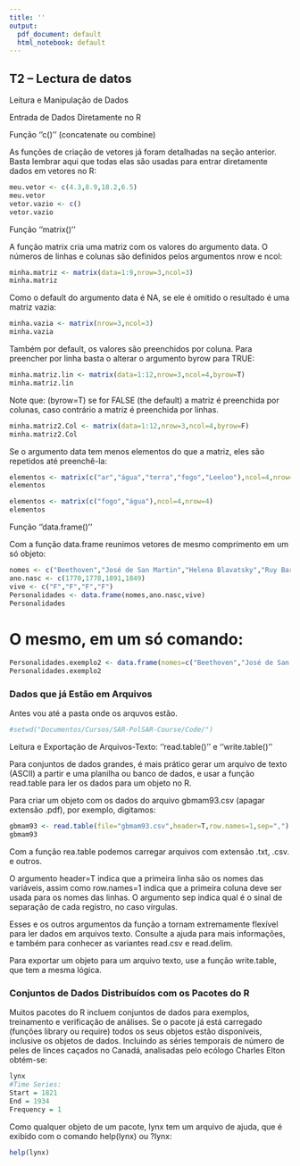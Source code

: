 ```yaml
---
title: ''
output:
  pdf_document: default
  html_notebook: default
---
```


## T2 -- Lectura de datos


Leitura e Manipulação de Dados

Entrada de Dados Diretamente no R

Função ''c()'' (concatenate ou combine)

As funções de criação de vetores já foram detalhadas na seção anterior. Basta lembrar aqui que todas elas são usadas para entrar diretamente dados em vetores no R:

```r
meu.vetor <- c(4.3,8.9,18.2,6.5)
meu.vetor
vetor.vazio <- c()
vetor.vazio
```

Função ''matrix()''

A função matrix cria uma matriz com os valores do argumento data. O números de linhas e colunas são definidos pelos argumentos nrow e ncol:

```r
minha.matriz <- matrix(data=1:9,nrow=3,ncol=3)
minha.matriz
```

Como o default do argumento data é NA, se ele é omitido o resultado é uma matriz vazia:
```r
minha.vazia <- matrix(nrow=3,ncol=3)
minha.vazia
```
Também por default, os valores são preenchidos por coluna. Para preencher por linha basta o alterar o argumento byrow para TRUE:
```r
minha.matriz.lin <- matrix(data=1:12,nrow=3,ncol=4,byrow=T)
minha.matriz.lin
```
Note que: (byrow=T) se for FALSE (the default) a matriz é preenchida por colunas, caso contrário a matriz é preenchida por linhas.
```r
minha.matriz2.Col <- matrix(data=1:12,nrow=3,ncol=4,byrow=F)
minha.matriz2.Col
```
Se o argumento data tem menos elementos do que a matriz, eles são repetidos até preenchê-la:
```r
elementos <- matrix(c("ar","água","terra","fogo","Leeloo"),ncol=4,nrow=4)
elementos
```
```r
elementos <- matrix(c("fogo","água"),ncol=4,nrow=4)
elementos
```

Função ''data.frame()''

Com a função data.frame reunimos vetores de mesmo comprimento em um só objeto:
```r
nomes <- c("Beethoven","José de San Martin","Helena Blavatsky","Ruy Barbosa")
ano.nasc <- c(1770,1778,1891,1849)
vive <- c("F","F","F","F")
Personalidades <- data.frame(nomes,ano.nasc,vive)
Personalidades

```
# O mesmo, em um só comando:
```r
Personalidades.exemplo2 <- data.frame(nomes=c("Beethoven","José de San Martins","Helena Blavasky","Ruy Barbosa"), ano.nasc=c(1770,1778,1891,1849), vive=c("F","F","F","F"))
Personalidades.exemplo2
```
### Dados que já Estão em Arquivos

Antes vou até a pasta onde os arquvos estão.
```r
#setwd("Documentos/Cursos/SAR-PolSAR-Course/Code/")
```

Leitura e Exportação de Arquivos-Texto: ''read.table()'' e ''write.table()''

Para conjuntos de dados grandes, é mais prático gerar um arquivo de texto (ASCII) a partir e uma planilha ou banco de dados, e usar a função read.table para ler os dados para um objeto no R.

Para criar um objeto com os dados do arquivo gbmam93.csv (apagar extensão .pdf), por exemplo, digitamos:
```r
gbmam93 <- read.table(file="gbmam93.csv",header=T,row.names=1,sep=",")
gbmam93
```

Com a função rea.table podemos carregar arquivos com extensão .txt, .csv. e outros.

O argumento header=T indica que a primeira linha são os nomes das variáveis, assim como row.names=1 indica que a primeira coluna deve ser usada para os nomes das linhas. O argumento sep indica qual é o sinal de separação de cada registro, no caso vírgulas.

Esses e os outros argumentos da função a tornam extremamente flexível para ler dados em arquivos texto. Consulte a ajuda para mais informações, e também para conhecer as variantes read.csv e read.delim.

Para exportar um objeto para um arquivo texto, use a função write.table, que tem a mesma lógica.

### Conjuntos de Dados Distribuídos com os Pacotes do R

Muitos pacotes do R incluem conjuntos de dados para exemplos, treinamento e verificação de análises. Se o pacote já está carregado (funções library ou require) todos os seus objetos estão disponíveis, inclusive os objetos de dados. Incluindo as séries temporais de número de peles de linces caçados no Canadá, analisadas pelo ecólogo Charles Elton obtém-se:
```r
lynx
#Time Series:
Start = 1821
End = 1934
Frequency = 1
```

Como qualquer objeto de um pacote, lynx tem um arquivo de ajuda, que é exibido com o comando help(lynx) ou ?lynx:

```r
help(lynx)
```



